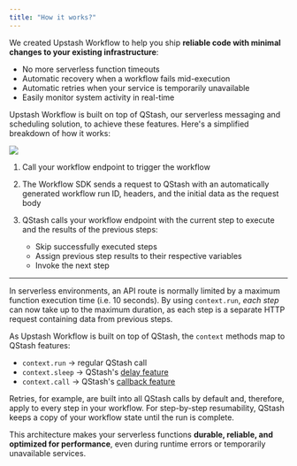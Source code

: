 ```yaml
---
title: "How it works?"
---
```


We created Upstash Workflow to help you ship **reliable code with minimal changes to your existing infrastructure**:

- No more serverless function timeouts
- Automatic recovery when a workflow fails mid-execution
- Automatic retries when your service is temporarily unavailable
- Easily monitor system activity in real-time

Upstash Workflow is built on top of QStash, our serverless messaging and scheduling solution, to achieve these features. Here's a simplified breakdown of how it works:

<Frame>
  <img src="/img/qstash-workflow/workflow-concept.png" />
</Frame>

1. Call your workflow endpoint to trigger the workflow

2. The Workflow SDK sends a request to QStash with an automatically generated workflow run ID, headers, and the initial data as the request body

3. QStash calls your workflow endpoint with the current step to execute and the results of the previous steps:
   - Skip successfully executed steps
   - Assign previous step results to their respective variables
   - Invoke the next step

---

In serverless environments, an API route is normally limited by a maximum function execution time (i.e. 10 seconds). By using `context.run`, _each step_ can now take up to the maximum duration, as each step is a separate HTTP request containing data from previous steps.

As Upstash Workflow is built on top of QStash, the `context` methods map to QStash features:

- `context.run` -> regular QStash call
- `context.sleep` -> QStash's [delay feature](/qstash/features/delay)
- `context.call` -> QStash's [callback feature](/qstash/features/callbacks)

Retries, for example, are built into all QStash calls by default and, therefore, apply to every step in your workflow. For step-by-step resumability, QStash keeps a copy of your workflow state until the run is complete.

This architecture makes your serverless functions **durable, reliable, and optimized for performance**, even during runtime errors or temporarily unavailable services.
